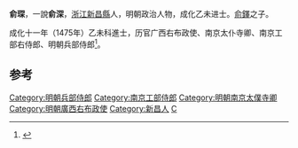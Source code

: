 {{明清人物信息框
| 姓名 = 俞琛
| 原名 =
| 圖片名稱= 
| 圖片大小 =
| 圖片說明 = 
| 最高職務 = 兵部侍郎
| 國家 = 大明 
| 爵位 =
| 籍貫 = [[浙江|浙江]][[紹興府|紹興府]][[新昌縣|新昌縣]]民籍
| 族裔 = 
| 字號 = 
| 諡號 =
| 出生日期 = 生年不詳
| 出生地點 = 
| 逝世日期 = 卒年不詳
| 逝世地點 =
| 墓葬 =
| 配偶 = 
| 親屬 = 父 [[俞鐸_(正統進士)|俞鐸]]<br>侄孫 [[俞時及|俞時及]]
| 出身 =
* 成化十一年乙未科同進士出身
| 經歷 =
| 著作 =  
}}

'''俞琛'''，一說'''俞深'''，[[浙江|浙江]][[新昌縣|新昌縣]]人，明朝政治人物，成化乙未进士。[[俞鐸_(正統進士)|俞鐸]]之子。

成化十一年（1475年）乙未科進士，历官广西右布政使、南京太仆寺卿、南京工部右侍郎、明朝兵部侍郎<ref>{{cite news|title=《绍兴市志 卷44 第二章  历代进士名录》|url=http://www.sxlib.com:8080/web/gycslou/sxsz/44z2.htm|accessdate=2013-07-25|newspaper=绍兴图书馆|deadurl=yes|archiveurl=https://archive.is/20120914053252/http://www.sxlib.com:8080/web/gycslou/sxsz/44z2.htm|archivedate=2012-09-14}}</ref>。

==参考==
{{reflist}}

{{成化十一年乙未科殿試金榜}}
{{DEFAULTSORT:Yu俞}}
[[Category:明朝兵部侍郎|Category:明朝兵部侍郎]]
[[Category:南京工部侍郎|Category:南京工部侍郎]]
[[Category:明朝南京太僕寺卿|Category:明朝南京太僕寺卿]]
[[Category:明朝廣西右布政使|Category:明朝廣西右布政使]]
[[Category:新昌人|Category:新昌人]]
[[Category:俞姓|C]]